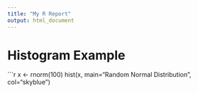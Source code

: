```yaml
---
title: "My R Report"
output: html_document
---
```


# Histogram Example

```r
x <- rnorm(100)
hist(x, main="Random Normal Distribution", col="skyblue")
